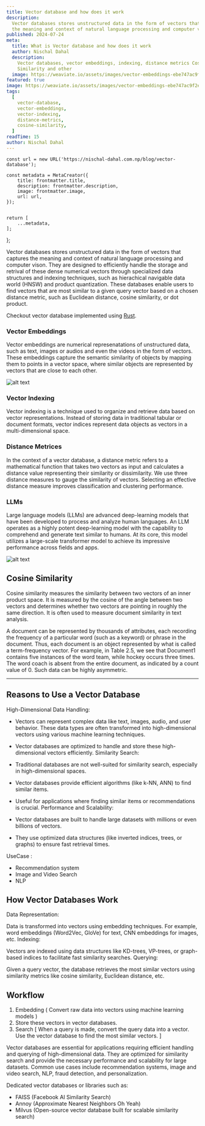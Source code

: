 ```yaml
---
title: Vector database and how does it work
description:
  Vector databases stores unstructured data in the form of vectors that captures
  the meaning and context of natural language processing and computer vison.
published: 2024-07-24
meta:
  title: What is Vector database and how does it work
  author: Nischal Dahal
  description:
    Vector databases, vector embeddings, indexing, distance metrics Cosine
    Similarity and other
  image: https://weaviate.io/assets/images/vector-embeddings-ebe747ac9f2e03dba758f1ed3ea7e82c.jpg
featured: true
image: https://weaviate.io/assets/images/vector-embeddings-ebe747ac9f2e03dba758f1ed3ea7e82c.jpg
tags:
  [
    vector-database,
    vector-embeddings,
    vector-indexing,
    distance-metrics,
    cosine-similarity,
  ]
readTime: 15
author: Nischal Dahal
---
```




    const url = new URL('https://nischal-dahal.com.np/blog/vector-database');

    const metadata = MetaCreator({
    	title: frontmatter.title,
    	description: frontmatter.description,
    	image: frontmatter.image,
    	url: url,
    });


    return [
    	...metadata,
    ];

};


<PostHeading
	title={frontmatter.title}
	readingTime={frontmatter.readTime}
	tags={frontmatter.tags}
	keywords={frontmatter.keywords}
	date={frontmatter.published}
	author={frontmatter.author}
/>

Vector databases stores unstructured data in the form of vectors that captures
the meaning and context of natural language processing and computer vison. They
are designed to efficiently handle the storage and retrival of these dense
numerical vectors through specialized data structures and indexing techniques,
such as hierachical navigable data world (HNSW) and product quantization. These
databases enable users to find vectors that are most similar to a given query
vector based on a chosen distance metric, such as Euclidean distance, cosine
similarity, or dot product.

Checkout vector database implemented using
[Rust](https://github.com/broisnischal/rust-vector-db).

### Vector Embeddings

Vector embeddings are numerical represenatations of unstructured data, such as
text, images or audios and even the videos in the form of vectors. These
embeddings capture the semantic similarity of objects by mapping them to points
in a vector space, where similar objects are represented by vectors that are
close to each other.

![alt text](https://github.com/broisnischal/rust-vector-db/raw/main/image.png)

### Vector Indexing

Vector indexing is a technique used to organize and retrieve data based on
vector representations. Instead of storing data in traditional tabular or
document formats, vector indices represent data objects as vectors in a
multi-dimensional space.

### Distance Metrices

In the context of a vector database, a distance metric refers to a mathematical
function that takes two vectors as input and calculates a distance value
representing their similarity or dissimilarity. We use three distance measures
to gauge the similarity of vectors. Selecting an effective distance measure
improves classification and clustering performance.

### LLMs

Large language models (LLMs) are advanced deep-learning models that have been
developed to process and analyze human languages. An LLM operates as a highly
potent deep-learning model with the capability to comprehend and generate text
similar to humans. At its core, this model utilizes a large-scale transformer
model to achieve its impressive performance across fields and apps.

![alt text](https://github.com/broisnischal/rust-vector-db/raw/main/image-1.png)

## Cosine Similarity

Cosine similarity measures the similarity between two vectors of an inner
product space. It is measured by the cosine of the angle between two vectors and
determines whether two vectors are pointing in roughly the same direction. It is
often used to measure document similarity in text analysis.

A document can be represented by thousands of attributes, each recording the
frequency of a particular word (such as a keyword) or phrase in the document.
Thus, each document is an object represented by what is called a term-frequency
vector. For example, in Table 2.5, we see that Document1 contains five instances
of the word team, while hockey occurs three times. The word coach is absent from
the entire document, as indicated by a count value of 0. Such data can be highly
asymmetric.

---

## Reasons to Use a Vector Database

High-Dimensional Data Handling:

- Vectors can represent complex data like text, images, audio, and user
  behavior. These data types are often transformed into high-dimensional vectors
  using various machine learning techniques.
- Vector databases are optimized to handle and store these high-dimensional
  vectors efficiently. Similarity Search:

- Traditional databases are not well-suited for similarity search, especially in
  high-dimensional spaces.
- Vector databases provide efficient algorithms (like k-NN, ANN) to find similar
  items.
- Useful for applications where finding similar items or recommendations is
  crucial. Performance and Scalability:

- Vector databases are built to handle large datasets with millions or even
  billions of vectors.
- They use optimized data structures (like inverted indices, trees, or graphs)
  to ensure fast retrieval times.

UseCase :

- Recommendation system
- Image and Video Search
- NLP

## How Vector Databases Work

Data Representation:

Data is transformed into vectors using embedding techniques. For example, word
embeddings (Word2Vec, GloVe) for text, CNN embeddings for images, etc. Indexing:

Vectors are indexed using data structures like KD-trees, VP-trees, or
graph-based indices to facilitate fast similarity searches. Querying:

Given a query vector, the database retrieves the most similar vectors using
similarity metrics like cosine similarity, Euclidean distance, etc.

## Workflow

1. Embedding ( Convert raw data into vectors using machine learning models )
2. Store these vectors in vector databases.
3. Search [ When a query is made, convert the query data into a vector. Use the
   vector database to find the most similar vectors. ]

Vector databases are essential for applications requiring efficient handling and
querying of high-dimensional data. They are optimized for similarity search and
provide the necessary performance and scalability for large datasets. Common use
cases include recommendation systems, image and video search, NLP, fraud
detection, and personalization.

Dedicated vector databases or libraries such as:

- FAISS (Facebook AI Similarity Search)
- Annoy (Approximate Nearest Neighbors Oh Yeah)
- Milvus (Open-source vector database built for scalable similarity search)
